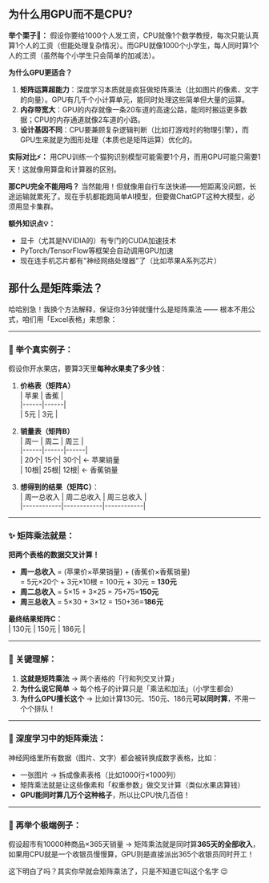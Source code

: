 ## 为什么用GPU而不是CPU?

**举个栗子🌰：**
假设你要给1000个人发工资，CPU就像1个数学教授，每次只能认真算1个人的工资（但能处理复杂情况）。而GPU就像1000个小学生，每人同时算1个人的工资（虽然每个小学生只会简单的加减法）。

**为什么GPU更适合？**
1. **矩阵运算超能力**：深度学习本质就是疯狂做矩阵乘法（比如图片的像素、文字的向量）。GPU有几千个小计算单元，能同时处理这些简单但大量的运算。
2. **内存带宽大**：GPU的内存就像一条20车道的高速公路，能同时搬运更多数据；CPU的内存通道就像2车道的小路。
3. **设计基因不同**：CPU要兼顾复杂逻辑判断（比如打游戏时的物理引擎），而GPU生来就是为图形处理（本质也是矩阵运算）优化的。

**实际对比⚡：**
用CPU训练一个猫狗识别模型可能需要1个月，而用GPU可能只需要1天！这就像用算盘和计算器的区别。

**那CPU完全不能用吗？**
当然能用！但就像用自行车送快递——短距离没问题，长途运输就累死了。现在手机都能跑简单AI模型，但要做ChatGPT这种大模型，必须用显卡集群。

**额外知识点💡：**
- 显卡（尤其是NVIDIA的）有专门的CUDA加速技术
- PyTorch/TensorFlow等框架会自动调用GPU加速
- 现在连手机芯片都有"神经网络处理器"了（比如苹果A系列芯片）

## 那什么是矩阵乘法？

哈哈别急！我换个方法解释，保证你3分钟就懂什么是矩阵乘法 —— 根本不用公式，咱们用「Excel表格」来想象：

---

### 🍎 举个真实例子：
假设你开水果店，要算3天里**每种水果卖了多少钱**：

1. **价格表（矩阵A）**  
   | 苹果 | 香蕉 |  
   |------|------|  
   | 5元  | 3元  |  

2. **销量表（矩阵B）**  
   | 周一 | 周二 | 周三 |  
   |------|------|------|  
   | 20个| 15个| 30个|  ← 苹果销量  
   | 10根| 25根| 12根|  ← 香蕉销量  

3. **想得到的结果（矩阵C）**：  
   | 周一总收入 | 周二总收入 | 周三总收入 |  
   |------------|------------|------------|  

---

### ✨ 矩阵乘法就是：
**把两个表格的数据交叉计算！**  
- **周一总收入** = (苹果价×苹果销量) + (香蕉价×香蕉销量)  
  = 5元×20个 + 3元×10根 = 100元 + 30元 = **130元**  
- **周二总收入** = 5×15 + 3×25 = 75+75=**150元**  
- **周三总收入** = 5×30 + 3×12 = 150+36=**186元**  

**最终结果矩阵C：**  
| 130元 | 150元 | 186元 |  

---

### 🔑 关键理解：
1. **这就是矩阵乘法** → 两个表格的「行和列交叉计算」  
2. **为什么说它简单** → 每个格子的计算只是「乘法和加法」（小学生都会）  
3. **为什么GPU擅长这个** → 比如计算130元、150元、186元**可以同时算**，不用一个个排队！

---

### 🧠 深度学习中的矩阵乘法：
神经网络里所有数据（图片、文字）都会被转换成数字表格，比如：
- 一张图片 → 拆成像素表格（比如1000行×1000列）  
- 矩阵乘法就是让这些像素和「权重参数」做交叉计算（类似水果店算钱）  
- **GPU能同时算几万个这种格子**，所以比CPU快几百倍！

---

### 🛒 再举个极端例子：
假设超市有10000种商品×365天销量 → 矩阵乘法就是同时算**365天的全部收入**，如果用CPU就是一个收银员慢慢算，GPU则是直接派出365个收银员同时开工！

这下明白了吗？其实你早就会矩阵乘法了，只是不知道它叫这个名字 😉